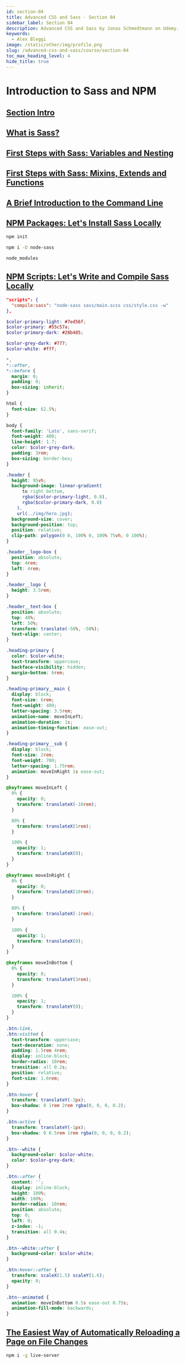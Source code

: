 ```yaml
---
id: section-04
title: Advanced CSS and Sass · Section 04
sidebar_label: Section 04
description: Advanced CSS and Sass by Jonas Schmedtmann on Udemy.
keywords:
  - Alex Bleggi
image: /static/other/img/profile.png
slug: /advanced-css-and-sass/course/section-04
toc_max_heading_level: 4
hide_title: true
---
```



# Introduction to Sass and NPM

## [Section Intro](https://www.udemy.com/course/advanced-css-and-sass/learn/lecture/8312900#overview)

## [What is Sass?](https://www.udemy.com/course/advanced-css-and-sass/learn/lecture/8274452#overview)

## [First Steps with Sass: Variables and Nesting](https://www.udemy.com/course/advanced-css-and-sass/learn/lecture/8274454#overview)

## [First Steps with Sass: Mixins, Extends and Functions](https://www.udemy.com/course/advanced-css-and-sass/learn/lecture/8274458#overview)

## [A Brief Introduction to the Command Line](https://www.udemy.com/course/advanced-css-and-sass/learn/lecture/8274460#overview)

## [NPM Packages: Let's Install Sass Locally](https://www.udemy.com/course/advanced-css-and-sass/learn/lecture/8274462#overview)

```bash
npm init
```

```bash
npm i -D node-sass
```

```txt title=".gitignore"
node_modules
```

## [NPM Scripts: Let's Write and Compile Sass Locally](https://www.udemy.com/course/advanced-css-and-sass/learn/lecture/8274464#overview)

```json title="package.json"
"scripts": {
  "compile:sass": "node-sass sass/main.scss css/style.css -w"
},
```

```scss {1,2,3,5,6,24,33,34,62,153,154,171} title="./sass/main.scss"
$color-primary-light: #7ed56f;
$color-primary: #55c57a;
$color-primary-dark: #28b485;

$color-grey-dark: #777;
$color-white: #fff;

*,
*::after,
*::before {
  margin: 0;
  padding: 0;
  box-sizing: inherit;
}

html {
  font-size: 62.5%;
}

body {
  font-family: 'Lato', sans-serif;
  font-weight: 400;
  line-height: 1.7;
  color: $color-grey-dark;
  padding: 3rem;
  box-sizing: border-box;
}

.header {
  height: 95vh;
  background-image: linear-gradient(
      to right bottom,
      rgba($color-primary-light, 0.8),
      rgba($color-primary-dark, 0.8)
    ),
    url(../img/hero.jpg);
  background-size: cover;
  background-position: top;
  position: relative;
  clip-path: polygon(0 0, 100% 0, 100% 75vh, 0 100%);
}

.header__logo-box {
  position: absolute;
  top: 4rem;
  left: 4rem;
}

.header__logo {
  height: 3.5rem;
}

.header__text-box {
  position: absolute;
  top: 40%;
  left: 50%;
  transform: translate(-50%, -50%);
  text-align: center;
}

.heading-primary {
  color: $color-white;
  text-transform: uppercase;
  backface-visibility: hidden;
  margin-bottom: 6rem;
}

.heading-primary__main {
  display: block;
  font-size: 6rem;
  font-weight: 400;
  letter-spacing: 3.5rem;
  animation-name: moveInLeft;
  animation-duration: 1s;
  animation-timing-function: ease-out;
}

.heading-primary__sub {
  display: block;
  font-size: 2rem;
  font-weight: 700;
  letter-spacing: 1.75rem;
  animation: moveInRight 1s ease-out;
}

@keyframes moveInLeft {
  0% {
    opacity: 0;
    transform: translateX(-10rem);
  }

  80% {
    transform: translateX(1rem);
  }

  100% {
    opacity: 1;
    transform: translateX(0);
  }
}

@keyframes moveInRight {
  0% {
    opacity: 0;
    transform: translateX(10rem);
  }

  80% {
    transform: translateX(-1rem);
  }

  100% {
    opacity: 1;
    transform: translateX(0);
  }
}

@keyframes moveInBottom {
  0% {
    opacity: 0;
    transform: translateY(3rem);
  }

  100% {
    opacity: 1;
    transform: translateY(0);
  }
}

.btn:link,
.btn:visited {
  text-transform: uppercase;
  text-decoration: none;
  padding: 1.5rem 4rem;
  display: inline-block;
  border-radius: 10rem;
  transition: all 0.2s;
  position: relative;
  font-size: 1.6rem;
}

.btn:hover {
  transform: translateY(-3px);
  box-shadow: 0 1rem 2rem rgba(0, 0, 0, 0.2);
}

.btn:active {
  transform: translateY(-1px);
  box-shadow: 0 0.5rem 1rem rgba(0, 0, 0, 0.2);
}

.btn--white {
  background-color: $color-white;
  color: $color-grey-dark;
}

.btn::after {
  content: '';
  display: inline-block;
  height: 100%;
  width: 100%;
  border-radius: 10rem;
  position: absolute;
  top: 0;
  left: 0;
  z-index: -1;
  transition: all 0.4s;
}

.btn--white::after {
  background-color: $color-white;
}

.btn:hover::after {
  transform: scaleX(1.5) scaleY(1.6);
  opacity: 0;
}

.btn--animated {
  animation: moveInBottom 0.5s ease-out 0.75s;
  animation-fill-mode: backwards;
}
```

## [The Easiest Way of Automatically Reloading a Page on File Changes](https://www.udemy.com/course/advanced-css-and-sass/learn/lecture/8274466#overview)

```bash
npm i -g live-server
```
